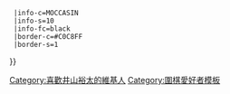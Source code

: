 {{Userbox
  |id=井山<br/>裕太
  |id-c=LIGHTSKYBLUE
  |id-fc=DARKBLUE
  |id-s=16
  |info=這個用戶是'''[[井山裕太]]'''的[[圍棋|棋]]迷。{{#if:{{{1|}}}|{{{1}}}}}
  |info-c=MOCCASIN
  |info-s=10
  |info-fc=black
  |border-c=#C0C8FF
  |border-s=1
}}<includeonly>[[Category:喜歡井山裕太的維基人]]</includeonly><noinclude>
[[Category:圍棋愛好者模板]]
</noinclude>